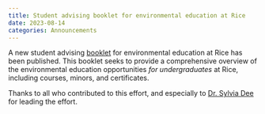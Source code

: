 ```yaml
---
title: Student advising booklet for environmental education at Rice
date: 2023-08-14
categories: Announcements
---
```


A new student advising [booklet](https://trei.rice.edu/education){target=_blank} for environmental education at Rice has been published.
This booklet seeks to provide a comprehensive overview of the environmental education opportunities *for undergraduates* at Rice, including courses, minors, and certificates.

Thanks to all who contributed to this effort, and especially to [Dr. Sylvia Dee](https://profiles.rice.edu/faculty/sylvia-dee){target=_blank} for leading the effort.